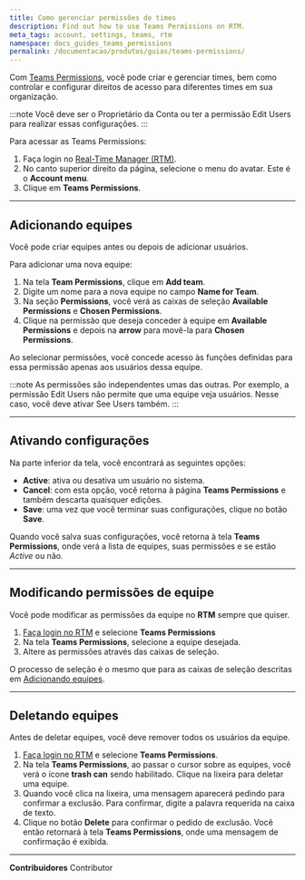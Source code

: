 ```yaml
---
title: Como gerenciar permissões de times
description: Find out how to use Teams Permissions on RTM.
meta_tags: account, settings, teams, rtm
namespace: docs_guides_teams_permissions
permalink: /documentacao/produtos/guias/teams-permissions/
---
```


Com [Teams Permissions](/pt-br/documentacao/produtos/gestao-de-contas/teams-permissions/), você pode criar e gerenciar times, bem como controlar e configurar direitos de acesso para diferentes times em sua organização.

:::note
Você deve ser o Proprietário da Conta ou ter a permissão Edit Users para realizar essas configurações.
:::

Para acessar as Teams Permissions:

1. Faça login no [Real-Time Manager (RTM)](https://manager.azion.com/).
2. No canto superior direito da página, selecione o menu do avatar. Este é o **Account menu**.
3. Clique em **Teams Permissions**.

---

## Adicionando equipes

Você pode criar equipes antes ou depois de adicionar usuários.

Para adicionar uma nova equipe:

1. Na tela **Team Permissions**, clique em **Add team**.
2. Digite um nome para a nova equipe no campo **Name for Team**.
3. Na seção **Permissions**, você verá as caixas de seleção **Available Permissions** e **Chosen Permissions**.
4. Clique na permissão que deseja conceder à equipe em **Available Permissions** e depois na **arrow** para movê-la para **Chosen Permissions**.

Ao selecionar permissões, você concede acesso às funções definidas para essa permissão apenas aos usuários dessa equipe.

:::note
As permissões são independentes umas das outras. Por exemplo, a permissão Edit Users não permite que uma equipe veja usuários. Nesse caso, você deve ativar See Users também.
:::

---

## Ativando configurações

Na parte inferior da tela, você encontrará as seguintes opções:

- **Active**: ativa ou desativa um usuário no sistema.
- **Cancel**: com esta opção, você retorna à página **Teams Permissions** e também descarta quaisquer edições.
- **Save**: uma vez que você terminar suas configurações, clique no botão **Save**.

Quando você salva suas configurações, você retorna à tela **Teams Permissions**, onde verá a lista de equipes, suas permissões e se estão *Active* ou não.

---

## Modificando permissões de equipe

Você pode modificar as permissões da equipe no **RTM** sempre que quiser.

1. [Faça login no RTM](https://manager.azion.com/) e selecione **Teams Permissions**
2. Na tela **Teams Permissions**, selecione a equipe desejada.
3. Altere as permissões através das caixas de seleção. 

O processo de seleção é o mesmo que para as caixas de seleção descritas em [Adicionando equipes](#adicionando-equipes).

---

## Deletando equipes

Antes de deletar equipes, você deve remover todos os usuários da equipe.

1. [Faça login no RTM](https://manager.azion.com/) e selecione **Teams Permissions**.
2. Na tela **Teams Permissions**, ao passar o cursor sobre as equipes, você verá o ícone **trash can** sendo habilitado. Clique na lixeira para deletar uma equipe.
3. Quando você clica na lixeira, uma mensagem aparecerá pedindo para confirmar a exclusão. Para confirmar, digite a palavra requerida na caixa de texto.
4. Clique no botão **Delete** para confirmar o pedido de exclusão. Você então retornará à tela **Teams Permissions**, onde uma mensagem de confirmação é exibida.



---


**Contribuidores** <ContributorList>Contributor</ContributorList>
